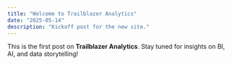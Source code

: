 ```yaml
---
title: "Welcome to Trailblazer Analytics"
date: "2025-05-14"
description: "Kickoff post for the new site."
---
```


This is the first post on **Trailblazer Analytics**. Stay tuned for insights on BI, AI, and data storytelling!
